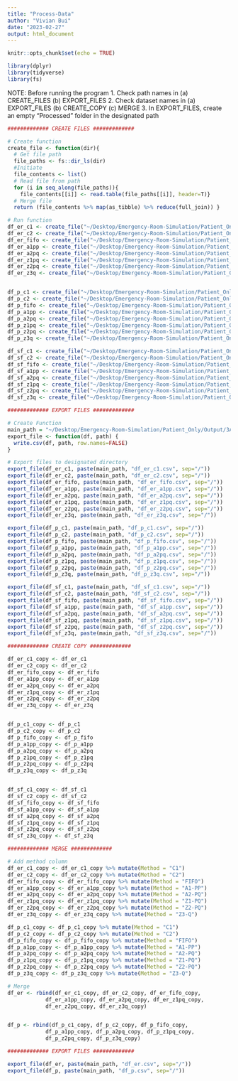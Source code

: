 ```yaml
---
title: "Process-Data"
author: "Vivian Bui"
date: "2023-02-27"
output: html_document
---
```


```r
knitr::opts_chunk$set(echo = TRUE)
```


```R
library(dplyr)
library(tidyverse)
library(fs) 
```

NOTE: Before running the program 
1. Check path names in 
    (a) CREATE_FILES
    (b) EXPORT_FILES
2. Check dataset names in 
    (a) EXPORT_FILES
    (b) CREATE_COPY
    (c) MERGE 
3. In EXPORT_FILES, create an empty "Processed" folder in the designated path 

```R

############# CREATE FILES #############

# Create function 
create_file <- function(dir){
  # Get file path 
  file_paths <- fs::dir_ls(dir)
  #Initiate 
  file_contents <- list() 
  # Read file from path 
  for (i in seq_along(file_paths)){
    file_contents[[i]] <- read.table(file_paths[[i]], header=T)}
  # Merge file
  return (file_contents %>% map(as_tibble) %>% reduce(full_join)) }

# Run function 
df_er_c1 <- create_file("~/Desktop/Emergency-Room-Simulation/Patient_Only/Output/3A/C1/EmergencyRoom")
df_er_c2 <- create_file("~/Desktop/Emergency-Room-Simulation/Patient_Only/Output/3A/C2/EmergencyRoom")
df_er_fifo <- create_file("~/Desktop/Emergency-Room-Simulation/Patient_Only/Output/3A/FIFO/EmergencyRoom")
df_er_a1pp <- create_file("~/Desktop/Emergency-Room-Simulation/Patient_Only/Output/3A/A1-PP/EmergencyRoom")
df_er_a2pq <- create_file("~/Desktop/Emergency-Room-Simulation/Patient_Only/Output/3A/A2-PQ/EmergencyRoom")
df_er_z1pq <- create_file("~/Desktop/Emergency-Room-Simulation/Patient_Only/Output/3A/Z1-PQ/EmergencyRoom")
df_er_z2pq <- create_file("~/Desktop/Emergency-Room-Simulation/Patient_Only/Output/3A/Z2-PQ/EmergencyRoom")
df_er_z3q <- create_file("~/Desktop/Emergency-Room-Simulation/Patient_Only/Output/3A/Z3-Q/EmergencyRoom")


df_p_c1 <- create_file("~/Desktop/Emergency-Room-Simulation/Patient_Only/Output/3A/C1/PatientList")
df_p_c2 <- create_file("~/Desktop/Emergency-Room-Simulation/Patient_Only/Output/3A/C2/PatientList")
df_p_fifo <- create_file("~/Desktop/Emergency-Room-Simulation/Patient_Only/Output/3A/FIFO/PatientList") 
df_p_a1pp <- create_file("~/Desktop/Emergency-Room-Simulation/Patient_Only/Output/3A/A1-PP/PatientList")
df_p_a2pq <- create_file("~/Desktop/Emergency-Room-Simulation/Patient_Only/Output/3A/A2-PQ/PatientList")
df_p_z1pq <- create_file("~/Desktop/Emergency-Room-Simulation/Patient_Only/Output/3A/Z1-PQ/PatientList")
df_p_z2pq <- create_file("~/Desktop/Emergency-Room-Simulation/Patient_Only/Output/3A/Z2-PQ/PatientList")
df_p_z3q <- create_file("~/Desktop/Emergency-Room-Simulation/Patient_Only/Output/3A/Z3-Q/PatientList")

df_sf_c1 <- create_file("~/Desktop/Emergency-Room-Simulation/Patient_Only/Output/3A/C1/Satisfaction")
df_sf_c2 <- create_file("~/Desktop/Emergency-Room-Simulation/Patient_Only/Output/3A/C2/Satisfaction")
df_sf_fifo <- create_file("~/Desktop/Emergency-Room-Simulation/Patient_Only/Output/3A/FIFO/Satisfaction")
df_sf_a1pp <- create_file("~/Desktop/Emergency-Room-Simulation/Patient_Only/Output/3A/A1-PP/Satisfaction")
df_sf_a2pq <- create_file("~/Desktop/Emergency-Room-Simulation/Patient_Only/Output/3A/A2-PQ/Satisfaction")
df_sf_z1pq <- create_file("~/Desktop/Emergency-Room-Simulation/Patient_Only/Output/3A/Z1-PQ/Satisfaction")
df_sf_z2pq <- create_file("~/Desktop/Emergency-Room-Simulation/Patient_Only/Output/3A/Z2-PQ/Satisfaction")
df_sf_z3q <- create_file("~/Desktop/Emergency-Room-Simulation/Patient_Only/Output/3A/Z3-Q/Satisfaction")
```


```R

############# EXPORT FILES #############

# Create Function 
main_path = "~/Desktop/Emergency-Room-Simulation/Patient_Only/Output/3A/Processed"
export_file <- function(df, path) {
  write.csv(df, path, row.names=FALSE)
}

# Export files to designated directory 
export_file(df_er_c1, paste(main_path, "df_er_c1.csv", sep="/"))
export_file(df_er_c2, paste(main_path, "df_er_c2.csv", sep="/"))
export_file(df_er_fifo, paste(main_path, "df_er_fifo.csv", sep="/"))
export_file(df_er_a1pp, paste(main_path, "df_er_a1pp.csv", sep="/"))
export_file(df_er_a2pq, paste(main_path, "df_er_a2pq.csv", sep="/"))
export_file(df_er_z1pq, paste(main_path, "df_er_z1pq.csv", sep="/"))
export_file(df_er_z2pq, paste(main_path, "df_er_z2pq.csv", sep="/"))
export_file(df_er_z3q, paste(main_path, "df_er_z3q.csv", sep="/"))

export_file(df_p_c1, paste(main_path, "df_p_c1.csv", sep="/"))
export_file(df_p_c2, paste(main_path, "df_p_c2.csv", sep="/"))
export_file(df_p_fifo, paste(main_path, "df_p_fifo.csv", sep="/"))
export_file(df_p_a1pp, paste(main_path, "df_p_a1pp.csv", sep="/"))
export_file(df_p_a2pq, paste(main_path, "df_p_a2pq.csv", sep="/"))
export_file(df_p_z1pq, paste(main_path, "df_p_z1pq.csv", sep="/"))
export_file(df_p_z2pq, paste(main_path, "df_p_z2pq.csv", sep="/"))
export_file(df_p_z3q, paste(main_path, "df_p_z3q.csv", sep="/"))

export_file(df_sf_c1, paste(main_path, "df_sf_c1.csv", sep="/"))
export_file(df_sf_c2, paste(main_path, "df_sf_c2.csv", sep="/"))
export_file(df_sf_fifo, paste(main_path, "df_sf_fifo.csv", sep="/"))
export_file(df_sf_a1pp, paste(main_path, "df_sf_a1pp.csv", sep="/"))
export_file(df_sf_a2pq, paste(main_path, "df_sf_a2pq.csv", sep="/"))
export_file(df_sf_z1pq, paste(main_path, "df_sf_z1pq.csv", sep="/"))
export_file(df_sf_z2pq, paste(main_path, "df_sf_z2pq.csv", sep="/"))
export_file(df_sf_z3q, paste(main_path, "df_sf_z3q.csv", sep="/"))

```


```R

############# CREATE COPY #############

df_er_c1_copy <- df_er_c1
df_er_c2_copy <- df_er_c2
df_er_fifo_copy <- df_er_fifo
df_er_a1pp_copy <- df_er_a1pp
df_er_a2pq_copy <- df_er_a2pq
df_er_z1pq_copy <- df_er_z1pq
df_er_z2pq_copy <- df_er_z2pq
df_er_z3q_copy <- df_er_z3q


df_p_c1_copy <- df_p_c1
df_p_c2_copy <- df_p_c2
df_p_fifo_copy <- df_p_fifo
df_p_a1pp_copy <- df_p_a1pp
df_p_a2pq_copy <- df_p_a2pq
df_p_z1pq_copy <- df_p_z1pq
df_p_z2pq_copy <- df_p_z2pq
df_p_z3q_copy <- df_p_z3q


df_sf_c1_copy <- df_sf_c1
df_sf_c2_copy <- df_sf_c2
df_sf_fifo_copy <- df_sf_fifo
df_sf_a1pp_copy <- df_sf_a1pp
df_sf_a2pq_copy <- df_sf_a2pq
df_sf_z1pq_copy <- df_sf_z1pq
df_sf_z2pq_copy <- df_sf_z2pq
df_sf_z3q_copy <- df_sf_z3q

```


```R

############# MERGE #############

# Add method column 
df_er_c1_copy <- df_er_c1_copy %>% mutate(Method = "C1") 
df_er_c2_copy <- df_er_c2_copy %>% mutate(Method = "C2") 
df_er_fifo_copy <- df_er_fifo_copy %>% mutate(Method = "FIFO")
df_er_a1pp_copy <- df_er_a1pp_copy %>% mutate(Method = "A1-PP")
df_er_a2pq_copy <- df_er_a2pq_copy %>% mutate(Method = "A2-PQ")
df_er_z1pq_copy <- df_er_z1pq_copy %>% mutate(Method = "Z1-PQ")
df_er_z2pq_copy <- df_er_z2pq_copy %>% mutate(Method = "Z2-PQ")
df_er_z3q_copy <- df_er_z3q_copy %>% mutate(Method = "Z3-Q")

df_p_c1_copy <- df_p_c1_copy %>% mutate(Method = "C1") 
df_p_c2_copy <- df_p_c2_copy %>% mutate(Method = "C2") 
df_p_fifo_copy <- df_p_fifo_copy %>% mutate(Method = "FIFO")
df_p_a1pp_copy <- df_p_a1pp_copy %>% mutate(Method = "A1-PP")
df_p_a2pq_copy <- df_p_a2pq_copy %>% mutate(Method = "A2-PQ")
df_p_z1pq_copy <- df_p_z1pq_copy %>% mutate(Method = "Z1-PQ")
df_p_z2pq_copy <- df_p_z2pq_copy %>% mutate(Method = "Z2-PQ")
df_p_z3q_copy <- df_p_z3q_copy %>% mutate(Method = "Z3-Q")

# Merge
df_er <- rbind(df_er_c1_copy, df_er_c2_copy, df_er_fifo_copy,
            df_er_a1pp_copy, df_er_a2pq_copy, df_er_z1pq_copy,
            df_er_z2pq_copy, df_er_z3q_copy)


df_p <- rbind(df_p_c1_copy, df_p_c2_copy, df_p_fifo_copy,
            df_p_a1pp_copy, df_p_a2pq_copy, df_p_z1pq_copy,
            df_p_z2pq_copy, df_p_z3q_copy)

```


```R

############# EXPORT FILES #############

export_file(df_er, paste(main_path, "df_er.csv", sep="/"))
export_file(df_p, paste(main_path, "df_p.csv", sep="/"))

```





